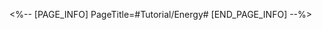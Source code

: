 <%-- [PAGE_INFO]
PageTitle=#Tutorial/Energy#
[END_PAGE_INFO] --%>
{{Tutorial
|sort      = 110502
|title     = Energy
|subtitle  = 
|type      = Battle
|about     = 
|image1    = Tutorial Energy 1.png{{subst:void|<!--$UPLOAD:<<SpriteOutput/TutorialPic/TutorialPage_110502.png>-<Tutorial Energy 1.png>>}}
|text1     = {{Color|h|nobold=1|Energy}} is regenerated in battle when {{Color|h|nobold=1|using abilities, defeating enemies, or receiving attacks}}. {{Color|h|nobold=1|Energy Regeneration Rate}} can boost the amount of energy a character gains.
}}